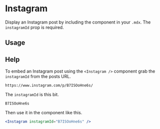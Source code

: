 

<Meta title="Components/Instagram" component={Instagram} />

# Instagram

Display an Instagram post by including the component in your `.mdx`. The `instagramId` prop is required.

<ArgsTable of={Instagram} />

## Usage

<Canvas>
  <Story name="usage">
    <Instagram instagramId="B7ISOoHne6s" />
  </Story>
</Canvas>

## Help

To embed an Instagram post using the `<Instagram />` component grab the `instagramId` from the posts URL.

```
https://www.instagram.com/p/B7ISOoHne6s/
```

The `instagramId` is this bit.

```
B7ISOoHne6s
```

Then use it in the component like this.

```jsx
<Instagram instagramId="B7ISOoHne6s" />
```
